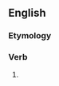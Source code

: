 ==English==

===Etymology===
{{suffix|fix|eth|lang=en}}

===Verb===
{{head|en|verb form}}

# {{en-archaic third-person singular of|fix}}